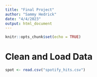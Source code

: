 ```yaml
---
title: "Final Project"
author: "Sammy Hedrick"
date: "4/4/2023"
output: html_document
---
```


```r
knitr::opts_chunk$set(echo = TRUE)
```

# Clean and Load Data
```r
spot <- read.csv("spotify_hits.csv")

```


